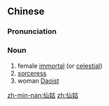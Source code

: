 ==Chinese==
{{zh-forms}}

===Pronunciation===
{{zh-pron
|m=xiāngū
|c=sin1 gu1
|h=pfs=siên-kû
|mn=xm:sian-ko͘
|cat=n
}}

===Noun===
{{zh-noun}}

# female [[immortal]] (or [[celestial]])
# [[sorceress]]
# woman [[Daoist]]

[[zh-min-nan:仙姑]]
[[zh:仙姑]]